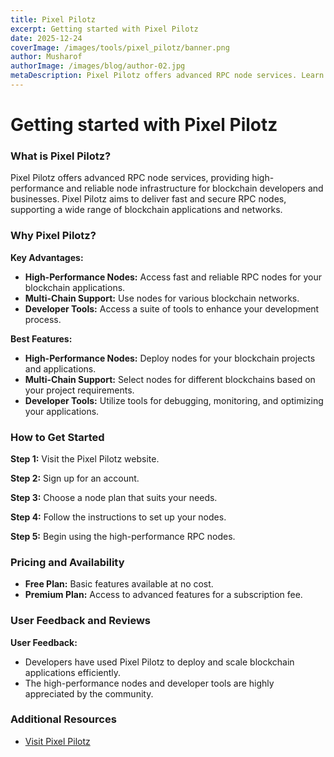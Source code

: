 ```yaml
---
title: Pixel Pilotz
excerpt: Getting started with Pixel Pilotz
date: 2025-12-24
coverImage: /images/tools/pixel_pilotz/banner.png
author: Musharof
authorImage: /images/blog/author-02.jpg
metaDescription: Pixel Pilotz offers advanced RPC node services. Learn what it is & get started with it today. Find Dexscreener, Solana Explorer and other tools today.
---
```


# Getting started with Pixel Pilotz

### What is Pixel Pilotz?

Pixel Pilotz offers advanced RPC node services, providing high-performance and reliable node infrastructure for blockchain developers and businesses. Pixel Pilotz aims to deliver fast and secure RPC nodes, supporting a wide range of blockchain applications and networks.

### Why Pixel Pilotz?

**Key Advantages:**
- **High-Performance Nodes:** Access fast and reliable RPC nodes for your blockchain applications.
- **Multi-Chain Support:** Use nodes for various blockchain networks.
- **Developer Tools:** Access a suite of tools to enhance your development process.

**Best Features:**
- **High-Performance Nodes:** Deploy nodes for your blockchain projects and applications.
- **Multi-Chain Support:** Select nodes for different blockchains based on your project requirements.
- **Developer Tools:** Utilize tools for debugging, monitoring, and optimizing your applications.

### How to Get Started

**Step 1:** Visit the Pixel Pilotz website.

**Step 2:** Sign up for an account.

**Step 3:** Choose a node plan that suits your needs.

**Step 4:** Follow the instructions to set up your nodes.

**Step 5:** Begin using the high-performance RPC nodes.

### Pricing and Availability

- **Free Plan:** Basic features available at no cost.
- **Premium Plan:** Access to advanced features for a subscription fee.

### User Feedback and Reviews

**User Feedback:**
- Developers have used Pixel Pilotz to deploy and scale blockchain applications efficiently.
- The high-performance nodes and developer tools are highly appreciated by the community.

### Additional Resources

- [Visit Pixel Pilotz](https://pixelpilotz.io)